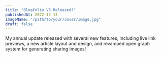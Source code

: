 ```yaml
---
title: "Blogfolio V3 Released!"
publishedAt: 2022-12-13
imageName: "/path/to/your/cover/image.jpg"
draft: false
---
```


My annual update released with several new features, including live link previews, a new article layout and design, and revamped open graph system for generating sharing images!
